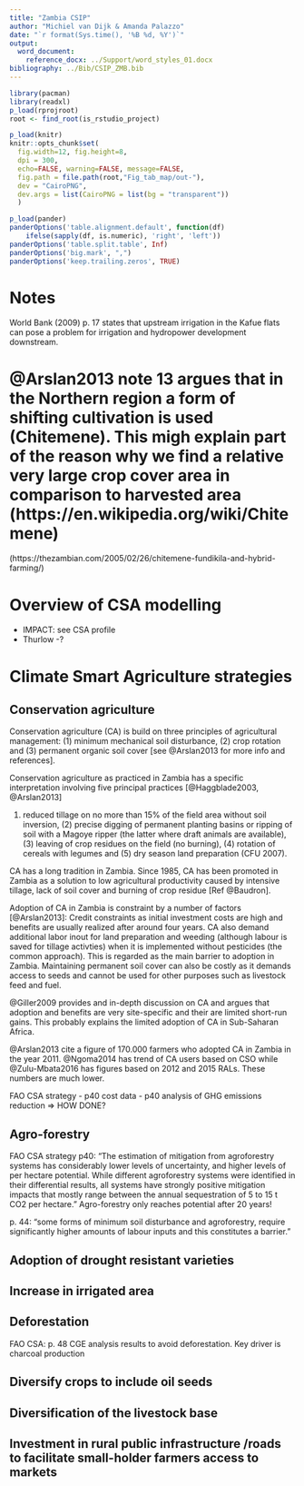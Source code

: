 ```yaml
---
title: "Zambia CSIP"
author: "Michiel van Dijk & Amanda Palazzo"
date: "`r format(Sys.time(), '%B %d, %Y')`"
output: 
  word_document:
    reference_docx: ../Support/word_styles_01.docx
bibliography: ../Bib/CSIP_ZMB.bib
---
```


```r
library(pacman)
library(readxl)
p_load(rprojroot)
root <- find_root(is_rstudio_project)

p_load(knitr)
knitr::opts_chunk$set(
  fig.width=12, fig.height=8,
  dpi = 300,
  echo=FALSE, warning=FALSE, message=FALSE,
  fig.path = file.path(root,"Fig_tab_map/out-"),
  dev = "CairoPNG",
  dev.args = list(CairoPNG = list(bg = "transparent"))
  )

p_load(pander)
panderOptions('table.alignment.default', function(df)
    ifelse(sapply(df, is.numeric), 'right', 'left'))
panderOptions('table.split.table', Inf)
panderOptions('big.mark', ",")
panderOptions('keep.trailing.zeros', TRUE)
```

# Notes

World Bank (2009) p. 17 states that upstream irrigation in the Kafue flats can pose a problem for irrigation and hydropower development downstream.


# @Arslan2013 note 13 argues that in the Northern region a form of shifting cultivation is used (Chitemene). This migh explain part of the reason why we find a relative very large crop cover area in comparison to harvested area (https://en.wikipedia.org/wiki/Chitemene)
(https://thezambian.com/2005/02/26/chitemene-fundikila-and-hybrid-farming/)


# Overview of CSA modelling
 - IMPACT: see CSA profile
 - Thurlow
 -?
 
 

# Climate Smart Agriculture strategies

## Conservation agriculture
Conservation agriculture (CA) is build on three principles of agricultural management: (1) minimum mechanical soil disturbance, (2) crop rotation and (3) permanent organic soil cover [see @Arslan2013 for more info and references]. 

Conservation agriculture as practiced in Zambia has a specific interpretation involving five principal practices [@Haggblade2003, @Arslan2013]

(1) reduced tillage on no more than 15% of the field area without soil inversion, (2) precise digging of permanent planting basins or ripping of soil with a Magoye ripper (the latter where draft animals are available), (3) leaving of crop residues on the field (no burning), (4) rotation of cereals with legumes and (5) dry season land preparation (CFU 2007).

CA has a long tradition in Zambia. Since 1985, CA has been promoted in Zambia as a solution to low agricultural productivity caused by intensive tillage, lack of soil cover and burning of crop residue [Ref @Baudron]. 

Adoption of CA in Zambia is constraint by a number of factors [@Arslan2013]:
Credit constraints as initial investment costs are high and benefits are usually realized after around four years. CA also demand additional labor inout for land preparation and weeding (although labour is saved for tillage activties) when it is implemented without pesticides (the common approach). This is regarded as the main barrier to adoption in Zambia. Maintaining permanent soil cover can also be costly as it demands access to seeds and cannot be used for other purposes such as livestock feed and fuel. 

@Giller2009 provides and in-depth discussion on CA and argues that adoption and benefits are very site-specific and their are limited short-run gains. This probably explains the limited adoption of CA in Sub-Saharan Africa.

@Arslan2013 cite a figure of 170.000 farmers who adopted CA in Zambia in the year 2011. @Ngoma2014 has trend of CA users based on CSO while @Zulu-Mbata2016 has figures based on 2012 and 2015 RALs. These numbers are much lower.






FAO CSA strategy
- p40 cost data
- p40 analysis of GHG emissions reduction => HOW DONE?


## Agro-forestry
FAO CSA strategy p40: "The estimation of mitigation from agroforestry systems has considerably lower levels of uncertainty, and higher levels of per hectare potential. While different agroforestry systems were identified in their differential results, all systems have strongly positive mitigation impacts that mostly range between the annual sequestration of 5 to 15 t CO2 per hectare." Agro-forestry only reaches potential after 20 years!


p. 44: "some forms of minimum soil disturbance and agroforestry, require significantly higher amounts of labour inputs and this constitutes a barrier."


## Adoption of drought resistant varieties


## Increase in irrigated area


## Deforestation
FAO CSA: p. 48 CGE analysis results to avoid deforestation. Key driver is charcoal production

## Diversify crops to include oil seeds

## Diversification of the livestock base


## Investment in rural public infrastructure /roads to facilitate small-holder farmers access to markets















